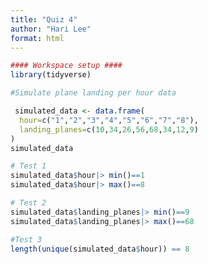 ```yaml
---
title: "Quiz 4"
author: "Hari Lee"
format: html
---
```

```r
#### Workspace setup ####
library(tidyverse)
```

```r
#Simulate plane landing per hour data

 simulated_data <- data.frame(
  hour=c("1","2","3","4","5","6","7","8"),  
  landing_planes=c(10,34,26,56,68,34,12,9)
)
simulated_data

# Test 1
simulated_data$hour|> min()==1
simulated_data$hour|> max()==8

# Test 2
simulated_data$landing_planes|> min()==9
simulated_data$landing_planes|> max()==68

#Test 3
length(unique(simulated_data$hour)) == 8
```

